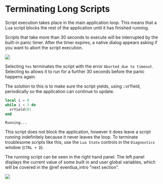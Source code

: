 
# Terminating Long Scripts

Script execution takes place in the main application loop. This means that a Lua script blocks the rest of the application until it has finished running.

Scripts that take more than 30 seconds to execute will be interrupted by the built-in panic timer. After the timer expires, a native dialog appears asking if you want to abort the script execution.

![](/img/programming-guide/lua-panic.png)

Selecting `Yes` terminates the script with the error `Aborted due to timeout`. Selecting `No` allows it to run for a further 30 seconds before the panic happens again.

The solution to this is to make sure the script yields, using ::vrYield, periodically so the application can continue to update. 

<Tabs>
<TabItem value="console" label="Console">

```lua
local i = 0
while i < 1 do
  vrYield(0)
end
```

</TabItem>
<TabItem value="output" label="Output">

```
Running...
```

</TabItem>
</Tabs>

This script does not block the application, however it does leave a script running indefinitely because it never leaves the loop. To terminate troublesome scripts like this, use the `Lua State` controls in the `Diagnostics` window (`CTRL + D`).

The running script can be seen in the right hand panel. The left panel displays the current value of some built in and user global variables, which will be covered in the @ref eventlua_intro "next section".

![](/img/programming-guide/diagnostics-window.png)
